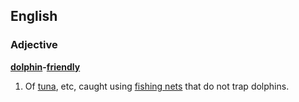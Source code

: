 ==English==
===Adjective===
'''[[dolphin]]-[[friendly]]'''

#Of [[tuna]], etc, caught using [[fishing net]]s that do not trap dolphins.